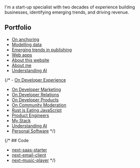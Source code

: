
<NameTransition />

I'm a start-up specialist with two decades of experience building businesses, identifying emerging trends, and driving revenue.

## Portfolio

- [On anchoring](n/anchoring)
- [Modelling data](n/modelling-data)
- [Emerging trends in publishing](n/publishing)
- [Web apps](n/web-apps)
- [About this website](n/about-website) 
- [About me](/n/about-me)
- [Understanding AI](/n/ai)

{/* - [On Developer Experience](/n/dx)
- [On Developer Marketing](/n/developer-marketing)
- [On Developer Relations](/n/devrel)
- [On Developer Products](/n/devtools)
- [On Community Moderation](/n/moderation)
- [Rust is Eating JavaScript](/n/rust)
- [Product Engineers](/n/product-engineers)
- [My Stack](/n/stack)
- [Understanding AI](/n/ai)
- [Personal Software](/n/personal-software) */}

{/* ## Code

- [next-saas-starter](https://github.com/leerob/next-saas-starter)
- [next-email-client](https://github.com/leerob/next-email-client)
- [next-music-player](https://github.com/leerob/next-music-player) */}
